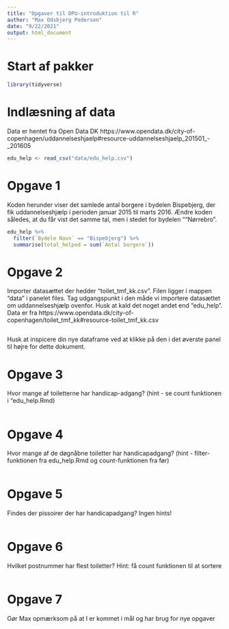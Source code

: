 ```yaml
---
title: "Opgaver til DPU-introduktion til R"
author: "Max Odsbjerg Pedersen"
date: "9/22/2021"
output: html_document
---
```

# Start af pakker
```r
library(tidyverse)
```

# Indlæsning af data

Data er hentet fra Open Data DK
https://www.opendata.dk/city-of-copenhagen/uddannelseshjaelp#resource-uddannelseshjaelp_201501_-_201605


```r
edu_help <- read_csv("data/edu_help.csv")
```

# Opgave 1
Koden herunder viser det samlede antal borgere i bydelen Bispebjerg, der fik uddannelseshjælp i perioden januar 2015 til marts 2016. Ændre koden således, at du får vist det samme tal, men i stedet for bydelen ""Nørrebro". 
```r
edu_help %>% 
  filter(`Bydele Navn` == "Bispebjerg") %>% 
  summarise(total_helped = sum(`Antal borgere`))
```


# Opgave 2
Importer datasættet der hedder "toilet_tmf_kk.csv". Filen ligger i mappen "data" i panelet files. Tag udgangspunkt i den måde vi importere datasættet om uddannelseshjælp ovenfor. Husk at kald det noget andet end "edu_help".
Data er fra https://www.opendata.dk/city-of-copenhagen/toilet_tmf_kk#resource-toilet_tmf_kk.csv


```r


```
Husk at inspicere din nye dataframe ved at klikke på den i det øverste panel til højre for dette dokument.

# Opgave 3

Hvor mange af toiletterne har handicap-adgang? (hint - se count funktionen i "edu_help.Rmd)

```r



```

# Opgave 4
Hvor mange af de døgnåbne toiletter har handicapadgang? (hint - filter-funktionen fra edu_help.Rmd og count-funktionen fra før)

```r



```
# Opgave 5 
Findes der pissoirer der har handicapadgang? Ingen hints!
```r



```

# Opgave 6 
Hvilket postnummer har flest toiletter? Hint: få count funktionen til at sortere
```r




```

# Opgave 7 
Gør Max opmærksom på at I er kommet i mål og har brug for nye opgaver